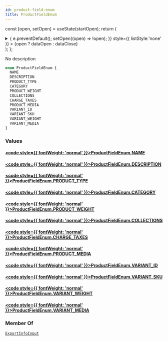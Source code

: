 ```yaml
---
id: product-field-enum
title: ProductFieldEnum
---
```






const [open, setOpen] = useState(startOpen);
return (
<details {...(open ? { open: true } : {})} className="details" style={{ border:'none', boxShadow:'none', background:'var(--ifm-background-color)' }}>
<summary
onClick={(e) => {
e.preventDefault();
setOpen((open) => !open);
}}
style={{ listStyle:'none' }} >
{open ? dataOpen : dataClose}
</summary>
{open && children}
</details>
);
};

No description

```graphql
enum ProductFieldEnum {
  NAME
  DESCRIPTION
  PRODUCT_TYPE
  CATEGORY
  PRODUCT_WEIGHT
  COLLECTIONS
  CHARGE_TAXES
  PRODUCT_MEDIA
  VARIANT_ID
  VARIANT_SKU
  VARIANT_WEIGHT
  VARIANT_MEDIA
}
```

### Values

#### [<code style={{ fontWeight: 'normal' }}>ProductFieldEnum.<b>NAME</b></code>](#)

#### [<code style={{ fontWeight: 'normal' }}>ProductFieldEnum.<b>DESCRIPTION</b></code>](#)

#### [<code style={{ fontWeight: 'normal' }}>ProductFieldEnum.<b>PRODUCT_TYPE</b></code>](#)

#### [<code style={{ fontWeight: 'normal' }}>ProductFieldEnum.<b>CATEGORY</b></code>](#)

#### [<code style={{ fontWeight: 'normal' }}>ProductFieldEnum.<b>PRODUCT_WEIGHT</b></code>](#)

#### [<code style={{ fontWeight: 'normal' }}>ProductFieldEnum.<b>COLLECTIONS</b></code>](#)

#### [<code style={{ fontWeight: 'normal' }}>ProductFieldEnum.<b>CHARGE_TAXES</b></code>](#)

#### [<code style={{ fontWeight: 'normal' }}>ProductFieldEnum.<b>PRODUCT_MEDIA</b></code>](#)

#### [<code style={{ fontWeight: 'normal' }}>ProductFieldEnum.<b>VARIANT_ID</b></code>](#)

#### [<code style={{ fontWeight: 'normal' }}>ProductFieldEnum.<b>VARIANT_SKU</b></code>](#)

#### [<code style={{ fontWeight: 'normal' }}>ProductFieldEnum.<b>VARIANT_WEIGHT</b></code>](#)

#### [<code style={{ fontWeight: 'normal' }}>ProductFieldEnum.<b>VARIANT_MEDIA</b></code>](#)

### Member Of

[`ExportInfoInput`](../../../api-reference/products/inputs/export-info-input.mdx) <Badge class="badge badge--secondary" text="input"/>
